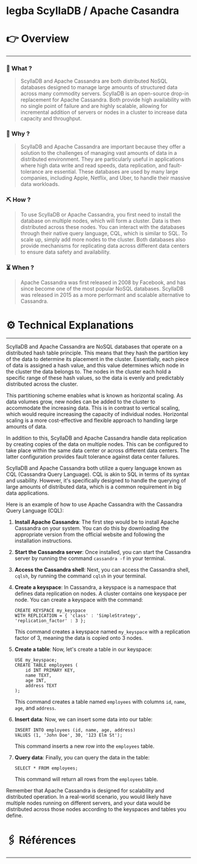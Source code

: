 # legba ScyllaDB / Apache Casandra


# 👉 Overview

---

### 👀 What ?

> ScyllaDB and Apache Cassandra are both distributed NoSQL databases designed to manage large amounts of structured data across many commodity servers. ScyllaDB is an open-source drop-in replacement for Apache Cassandra. Both provide high availability with no single point of failure and are highly scalable, allowing for incremental addition of servers or nodes in a cluster to increase data capacity and throughput.
> 

### 🧐 Why ?

> ScyllaDB and Apache Cassandra are important because they offer a solution to the challenges of managing vast amounts of data in a distributed environment. They are particularly useful in applications where high data write and read speeds, data replication, and fault-tolerance are essential. These databases are used by many large companies, including Apple, Netflix, and Uber, to handle their massive data workloads.
> 

### ⛏️ How ?

> To use ScyllaDB or Apache Cassandra, you first need to install the database on multiple nodes, which will form a cluster. Data is then distributed across these nodes. You can interact with the databases through their native query language, CQL, which is similar to SQL. To scale up, simply add more nodes to the cluster. Both databases also provide mechanisms for replicating data across different data centers to ensure data safety and availability.
> 

### ⏳ When ?

> Apache Cassandra was first released in 2008 by Facebook, and has since become one of the most popular NoSQL databases. ScyllaDB was released in 2015 as a more performant and scalable alternative to Cassandra.
> 

# ⚙️ Technical Explanations

---

ScyllaDB and Apache Cassandra are NoSQL databases that operate on a distributed hash table principle. This means that they hash the partition key of the data to determine its placement in the cluster. Essentially, each piece of data is assigned a hash value, and this value determines which node in the cluster the data belongs to. The nodes in the cluster each hold a specific range of these hash values, so the data is evenly and predictably distributed across the cluster.

This partitioning scheme enables what is known as horizontal scaling. As data volumes grow, new nodes can be added to the cluster to accommodate the increasing data. This is in contrast to vertical scaling, which would require increasing the capacity of individual nodes. Horizontal scaling is a more cost-effective and flexible approach to handling large amounts of data.

In addition to this, ScyllaDB and Apache Cassandra handle data replication by creating copies of the data on multiple nodes. This can be configured to take place within the same data center or across different data centers. The latter configuration provides fault tolerance against data center failures.

ScyllaDB and Apache Cassandra both utilize a query language known as CQL (Cassandra Query Language). CQL is akin to SQL in terms of its syntax and usability. However, it's specifically designed to handle the querying of large amounts of distributed data, which is a common requirement in big data applications.

Here is an example of how to use Apache Cassandra with the Cassandra Query Language (CQL):

1. **Install Apache Cassandra**: The first step would be to install Apache Cassandra on your system. You can do this by downloading the appropriate version from the official website and following the installation instructions.
2. **Start the Cassandra server**: Once installed, you can start the Cassandra server by running the command `cassandra -f` in your terminal.
3. **Access the Cassandra shell**: Next, you can access the Cassandra shell, `cqlsh`, by running the command `cqlsh` in your terminal.
4. **Create a keyspace**: In Cassandra, a keyspace is a namespace that defines data replication on nodes. A cluster contains one keyspace per node. You can create a keyspace with the command:
    
    ```
    CREATE KEYSPACE my_keyspace
    WITH REPLICATION = { 'class' : 'SimpleStrategy', 'replication_factor' : 3 };
    
    ```
    
    This command creates a keyspace named `my_keyspace` with a replication factor of 3, meaning the data is copied onto 3 nodes.
    
5. **Create a table**: Now, let's create a table in our keyspace:
    
    ```
    USE my_keyspace;
    CREATE TABLE employees (
        id INT PRIMARY KEY,
        name TEXT,
        age INT,
        address TEXT
    );
    
    ```
    
    This command creates a table named `employees` with columns `id`, `name`, `age`, and `address`.
    
6. **Insert data**: Now, we can insert some data into our table:
    
    ```
    INSERT INTO employees (id, name, age, address)
    VALUES (1, 'John Doe', 30, '123 Elm St');
    
    ```
    
    This command inserts a new row into the `employees` table.
    
7. **Query data**: Finally, you can query the data in the table:
    
    ```
    SELECT * FROM employees;
    
    ```
    
    This command will return all rows from the `employees` table.
    

Remember that Apache Cassandra is designed for scalability and distributed operation. In a real-world scenario, you would likely have multiple nodes running on different servers, and your data would be distributed across those nodes according to the keyspaces and tables you define.

# 🖇️ Références

---